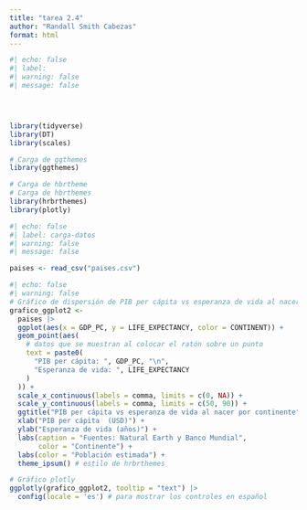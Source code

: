 ---
title: "tarea 2.4"
author: "Randall Smith Cabezas"
format: html
---



```{r}
#| echo: false
#| label: 
#| warning: false
#| message: false




library(tidyverse)
library(DT)
library(scales)

# Carga de ggthemes
library(ggthemes)

# Carga de hbrtheme
# Carga de hbrthemes
library(hrbrthemes)
library(plotly)

```



```{r}
#| echo: false
#| label: carga-datos
#| warning: false
#| message: false

paises <- read_csv("paises.csv")
```


```{r}
#| echo: false
#| warning: false
# Gráfico de dispersión de PIB per cápita vs esperanza de vida al nacer
grafico_ggplot2 <-
  paises |>
  ggplot(aes(x = GDP_PC, y = LIFE_EXPECTANCY, color = CONTINENT)) +
  geom_point(aes(
    # datos que se muestran al colocar el ratón sobre un punto
    text = paste0(
      "PIB per cápita: ", GDP_PC, "\n",
      "Esperanza de vida: ", LIFE_EXPECTANCY
    )
  )) +
  scale_x_continuous(labels = comma, limits = c(0, NA)) +
  scale_y_continuous(labels = comma, limits = c(50, 90)) +
  ggtitle("PIB per cápita vs esperanza de vida al nacer por continente") +
  xlab("PIB per cápita  (USD)") +
  ylab("Esperanza de vida (años)") +
  labs(caption = "Fuentes: Natural Earth y Banco Mundial",
       color = "Continente") +
  labs(color = "Población estimada") +
  theme_ipsum() # estilo de hrbrthemes

# Gráfico plotly
ggplotly(grafico_ggplot2, tooltip = "text") |> 
  config(locale = 'es') # para mostrar los controles en español

```

